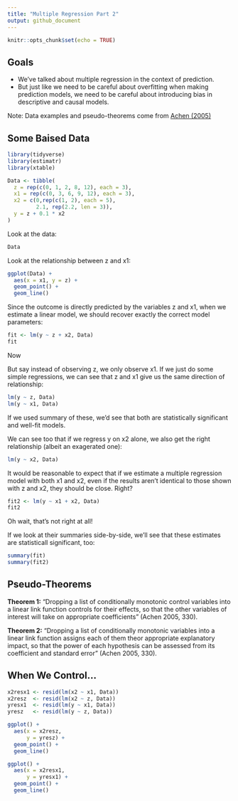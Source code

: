 ```yaml
---
title: "Multiple Regression Part 2"
output: github_document
---
```


```r
knitr::opts_chunk$set(echo = TRUE)
```

## Goals

- We've talked about multiple regression in the context of prediction.
- But just like we need to be careful about overfitting when making prediction models, we need to be careful about introducing bias in descriptive and causal models.

Note: Data examples and pseudo-theorems come from [Achen (2005)](https://www.jstor.org/stable/pdf/26273558.pdf?refreqid=excelsior%3A4b4477da4a574e29d3538df16b0a42bd&ab_segments=&origin=&initiator=&acceptTC=1)


## Some Baised Data

```r
library(tidyverse)
library(estimatr)
library(xtable)
```

```r
Data <- tibble(
  z = rep(c(0, 1, 2, 8, 12), each = 3),
  x1 = rep(c(0, 3, 6, 9, 12), each = 3),
  x2 = c(0,rep(c(1, 2), each = 5),
         2.1, rep(2.2, len = 3)),
  y = z + 0.1 * x2
)
```

Look at the data:
```r
Data
```

Look at the relationship between z and x1:
```r
ggplot(Data) +
  aes(x = x1, y = z) +
  geom_point() +
  geom_line()
```

Since the outcome is directly predicted by the variables z and x1, when we estimate a linear model, we should recover exactly the correct model parameters:
```r
fit <- lm(y ~ z + x2, Data)
fit
```

Now

But say instead of observing z, we only observe x1. If we just do some simple regressions, we can see that z and x1 give us the same direction of relationship:

```r
lm(y ~ z, Data)
lm(y ~ x1, Data)
```

If we used summary of these, we'd see that both are statistically significant and well-fit models.

We can see too that if we regress y on x2 alone, we also get the right relationship (albeit an exagerated one):
```r
lm(y ~ x2, Data)
```

It would be reasonable to expect that if we estimate a multiple regression model with both x1 and x2, even if the results aren't identical to those shown with z and x2, they should be close. Right?
```r
fit2 <- lm(y ~ x1 + x2, Data)
fit2
```

Oh wait, that's not right at all!

If we look at their summaries side-by-side, we'll see that these estimates are statisticall significant, too:
```r
summary(fit)
summary(fit2)
```



## Pseudo-Theorems

**Theorem 1:** "Dropping a list of conditionally monotonic control variables into a linear link function controls for their effects, so that the other variables of interest will take on appropriate coefficients" (Achen 2005, 330).

**Theorem 2:** "Dropping a list of conditionally monotonic variables into a linear link function assigns each of them theor appropriate explanatory impact, so that the power of each hypothesis can be assessed from its coefficient and standard error" (Achen 2005, 330).


## When We Control...

```r
x2resx1 <- resid(lm(x2 ~ x1, Data))
x2resz  <- resid(lm(x2 ~ z, Data))
yresx1  <- resid(lm(y ~ x1, Data))
yresz   <- resid(lm(y ~ z, Data))
```

```r
ggplot() +
  aes(x = x2resz,
      y = yresz) +
  geom_point() +
  geom_line()
```

```r
ggplot() +
  aes(x = x2resx1,
      y = yresx1) +
  geom_point() +
  geom_line()
```

